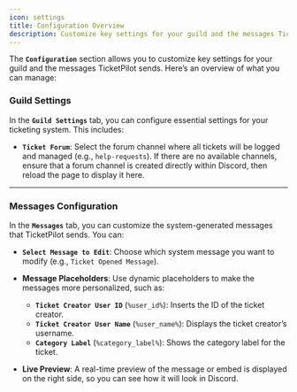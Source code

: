 ```yaml
---
icon: settings
title: Configuration Overview
description: Customize key settings for your guild and the messages TicketPilot sends.
---
```


The **`Configuration`** section allows you to customize key settings for your guild and the messages TicketPilot sends. Here’s an overview of what you can manage:

### Guild Settings

In the **`Guild Settings`** tab, you can configure essential settings for your ticketing system. This includes:

- **`Ticket Forum`**: Select the forum channel where all tickets will be logged and managed (e.g., `help-requests`). If there are no available channels, ensure that a forum channel is created directly within Discord, then reload the page to display it here.

---

### Messages Configuration

In the **`Messages`** tab, you can customize the system-generated messages that TicketPilot sends. You can:

- **`Select Message to Edit`**: Choose which system message you want to modify (e.g., `Ticket Opened Message`).
- **Message Placeholders**: Use dynamic placeholders to make the messages more personalized, such as:
  - **`Ticket Creator User ID`** (`%user_id%`): Inserts the ID of the ticket creator.
  - **`Ticket Creator User Name`** (`%user_name%`): Displays the ticket creator’s username.
  - **`Category Label`** (`%category_label%`): Shows the category label for the ticket.
  
- **Live Preview**: A real-time preview of the message or embed is displayed on the right side, so you can see how it will look in Discord.
